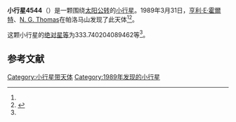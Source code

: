 {{Infobox planet
| bgcolour = #FFFFC0
| name = 4544 Xanthus
| symbol = 
| image = 
| caption = 
| discovery = yes
| discovery_ref = 
| discoverer = [[亨利·E·霍爾特|亨利·E·霍爾特]]、[[N._G._Thomas|N. G. Thomas]]
| discovery_site = [[帕洛马山|帕洛马山]] 
| discovered = 1989年3月31日
| designations = yes
| mp_name = 
| named_after = 
| alt_names = 
| mp_category = [[阿波罗型小行星|阿波罗型小行星]]
| orbit_ref = <ref name="a">[http://ssd.jpl.nasa.gov/sbdb.cgi?sstr=4544 4544 Xanthus] {{Wayback|url=http://ssd.jpl.nasa.gov/sbdb.cgi?sstr=4544 |date=20201124005657 }}，小行星數據庫瀏覽器（JPL Small-Body Database Browser）－[[美国国家航空航天局|美国国家航空航天局]]喷气推进实验室</ref>
| epoch = 2456400.5 (2013年4月18日更新)
| aphelion = {{convert|1.302322173545912|AU|km|3|abbr=on|lk=out}}
| perihelion = {{convert|.7813310907114116|AU|km|3|abbr=on}}
| semimajor = {{convert|1.041826632128662|AU|km|3|abbr=on}}
| eccentricity = 0.250037322
| period = 388.4110793 [[日|日]]<br />1.06[[儒略年|儒略年]]
| avg_speed = 
| inclination = 14.14466677765976
| asc_node = 24.0231096975133
| mean_anomaly = 
| arg_peri = 333.740204089462
| satellites = 
| physical_characteristics = yes
| dimensions = 
| mass = 
| density = 
| surface_grav = 
| escape_velocity = 
| sidereal_day = 
| axial_tilt = 
| pole_ecliptic_lat = 
| pole_ecliptic_lon = 
| albedo = 
| temperatures= 
| temp_name1 = 
| mean_temp_1 = 
| max_temp_1 = 
| temp_name2 = 
| max_temp_2 = 
| spectral_type = 
| abs_magnitude = 333.740204089462
}}

'''小行星4544'''（{{lang-en|4544 Xanthus}}）是一颗围绕[[太阳|太阳]][[公转|公转]]的[[小行星|小行星]]。1989年3月31日，[[亨利·E·霍爾特|亨利·E·霍爾特]]、[[N._G._Thomas|N. G. Thomas]]在帕洛马山发现了此天体<ref name="a" /><ref>{{cite news|title=小行星列表|url=http://cfa-www.harvard.edu/iau/lists/NumberedMPs.txt|accessdate=2013-07-08|newspaper=哈佛大学|archive-date=2008-05-17|archive-url=https://web.archive.org/web/20080517010638/http://cfa-www.harvard.edu/iau/lists/NumberedMPs.txt|dead-url=no}}</ref>。

这颗小行星的[[绝对星等|绝对星等]]为333.740204089462等<ref name="a" />。

==参考文献==
{{reflist}}
{{Minor Planet Number|[[小行星4543|小行星4543]]|[[小行星4545|小行星4545]]}}

{{小天体}}

[[Category:小行星带天体|Category:小行星带天体]]
[[Category:1989年发现的小行星|Category:1989年发现的小行星]]

{{asteroid-stub}}